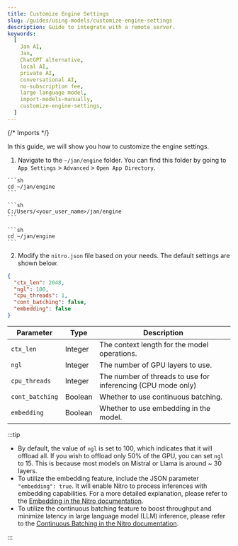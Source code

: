 ```yaml
---
title: Customize Engine Settings
slug: /guides/using-models/customize-engine-settings
description: Guide to integrate with a remote server.
keywords:
  [
    Jan AI,
    Jan,
    ChatGPT alternative,
    local AI,
    private AI,
    conversational AI,
    no-subscription fee,
    large language model,
    import-models-manually,
    customize-engine-settings,
  ]
---
```


{/* Imports */}

In this guide, we will show you how to customize the engine settings.

1. Navigate to the `~/jan/engine` folder. You can find this folder by going to `App Settings` > `Advanced` > `Open App Directory`.

<Tabs groupId="operating-systems">
  <TabItem value="mac" label="macOS">
    
    ```sh
    cd ~/jan/engine
    ```
  
  </TabItem>
  <TabItem value="win" label="Windows">
  
    ```sh
    C:/Users/<your_user_name>/jan/engine
    ```
  
  </TabItem>
  <TabItem value="linux" label="Linux">
  
    ```sh
    cd ~/jan/engine
    ```
  
  </TabItem>
</Tabs>

2. Modify the `nitro.json` file based on your needs. The default settings are shown below.

```json title="~/jan/engines/nitro.json"
{
  "ctx_len": 2048,
  "ngl": 100,
  "cpu_threads": 1,
  "cont_batching": false,
  "embedding": false
}
```

| Parameter       | Type    | Description                                                  |
| --------------- | ------- | ------------------------------------------------------------ |
| `ctx_len`       | Integer | The context length for the model operations.                 |
| `ngl`           | Integer | The number of GPU layers to use.                             |
| `cpu_threads`   | Integer | The number of threads to use for inferencing (CPU mode only) |
| `cont_batching` | Boolean | Whether to use continuous batching.                          |
| `embedding`     | Boolean | Whether to use embedding in the model.                       |

:::tip

- By default, the value of `ngl` is set to 100, which indicates that it will offload all. If you wish to offload only 50% of the GPU, you can set `ngl` to 15. This is because most models on Mistral or Llama is around ~ 30 layers.
- To utilize the embedding feature, include the JSON parameter `"embedding": true`. It will enable Nitro to process inferences with embedding capabilities. For a more detailed explanation, please refer to the [Embedding in the Nitro documentation](https://nitro.jan.ai/features/embed).
- To utilize the continuous batching feature to boost throughput and minimize latency in large language model (LLM) inference, please refer to the [Continuous Batching in the Nitro documentation](https://nitro.jan.ai/features/cont-batch).

:::
